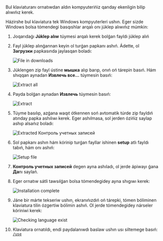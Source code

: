 
Bul klaviaturanı ornatıwdan aldın kompyuterińiz qanday ekenligin bilip alıwıńız kerek.

Házirshe bul klaviatura tek Windows kompyuterleri ushın. Eger sizde Windows bolsa tómendegi basqıshlar arqalı onı júklep alıwıńız múmkin:

1. Joqarıdaǵı **Júklep alıw** túymesi arqalı kerek bolǵan fayldı júklep alıń
2. Fayl júklep alınǵannan keyin ol turǵan papkanı ashıń. Ádette, ol **Загрузки** papkasında jaylasqan boladı:

   <Image
     src={FileInDownloads}
     alt="File in downloads"
     width={1000}
     height={800}
   />

3. Júklengen zip fayl ústine **мышка** alıp barıp, onıń oń tárepin basıń. Hám shıqqan aynadan **Извлечь все...** túymesin basıń:

   <Image src={ExtractAll} alt="Extract all" width={1000} height={800} />

4. Payda bolǵan aynadan **Извлечь** túymesin basıń:

   <Image src={Extract} alt="Extract" width={1000} height={800} />

5. Túyme basılıp, azǵana waqıt ótkennen soń avtomatik túrde zip fayldıń atınday papka ashılıwı kerek. Eger ashılmasa, sol jerden ózińiz saylap ashıp alsańız boladı:

   <Image src={Extracted} alt="Extracted" width={1000} height={800} />
   Контроль учетных записей

6. Sol papkanı ashın hám kórinip turǵan fayllar ishinen **setup** atlı fayldı tabıń, hám onı ashıń:

   <Image src={SetupFile} alt="Setup file" width={1000} height={800} />

7. **Контроль учетных записей** degen ayna ashıladı, ol jerde ápiwayı ǵana **Да**nı saylań.
8. Eger ornatıw sátli tawsılǵan bolsa tómendegidey ayna shıgıwı kerek:

   <Image
     src={InstallationComplete}
     alt="Installation complete"
     width={1000}
     height={800}
   />

9. Jáne bir márte tekseriw ushın, ekranıńızdıń oń tárepki, tómen bóliminen klaviatura tilin ózgertiw bólimin ashıń. Ol jerde tómendegidey nárseler kóriniwi kerek:

   <Image
     src={CheckingLanguageExist}
     alt="Checking language exist"
     width={1000}
     height={800}
   />

10. Klaviatura ornatıldı, endi paydalanıwdı baslaw ushın usı siltemege basıń: [`/use`](/use)
